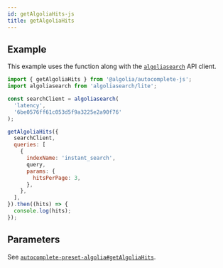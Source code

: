 ```yaml
---
id: getAlgoliaHits-js
title: getAlgoliaHits
---
```



<GetAlgoliaHitsIntro />

## Example

This example uses the function along with the [`algoliasearch`](https://www.npmjs.com/package/algoliasearch) API client.

```js
import { getAlgoliaHits } from '@algolia/autocomplete-js';
import algoliasearch from 'algoliasearch/lite';

const searchClient = algoliasearch(
  'latency',
  '6be0576ff61c053d5f9a3225e2a90f76'
);

getAlgoliaHits({
  searchClient,
  queries: [
    {
      indexName: 'instant_search',
      query,
      params: {
        hitsPerPage: 3,
      },
    },
  ],
}).then((hits) => {
  console.log(hits);
});
```

## Parameters

See [`autocomplete-preset-algolia#getAlgoliaHits`](getAlgoliaHits#parameters).
